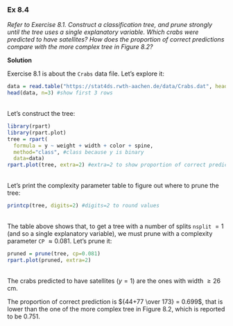 ### Ex 8.4

*Refer to Exercise 8.1. Construct a classification tree, and prune strongly until the tree uses a single explanatory variable. Which crabs were predicted to have satellites? How does the proportion of correct predictions compare with the more complex tree in Figure 8.2?*

**Solution**

Exercise 8.1 is about the `Crabs` data file. Let's explore it:

```r
data = read.table("https://stat4ds.rwth-aachen.de/data/Crabs.dat", header=TRUE)
head(data, n=3) #show first 3 rows
```
\
Let's construct the tree:

```r
library(rpart)
library(rpart.plot)
tree = rpart(
  formula = y ~ weight + width + color + spine,
  method="class", #class because y is binary
  data=data)
rpart.plot(tree, extra=2) #extra=2 to show proportion of correct predictions
```
\
Let's print the complexity parameter table to figure out where to prune the tree:

```r
printcp(tree, digits=2) #digits=2 to round values
```
\
The table above shows that, to get a tree with a number of splits `nsplit` $=1$ (and so a single explanatory variable), we must prune with a complexity parameter `CP` $\approx 0.081$. Let's prune it:

```r
pruned = prune(tree, cp=0.081)
rpart.plot(pruned, extra=2)
```
\
The crabs predicted to have satellites ($y=1$) are the ones with width $\ge 26$ cm.

The proportion of correct prediction is ${44+77 \over 173} = 0.699$, that is lower than the one of the more complex tree in Figure 8.2, which is reported to be $0.751$.
